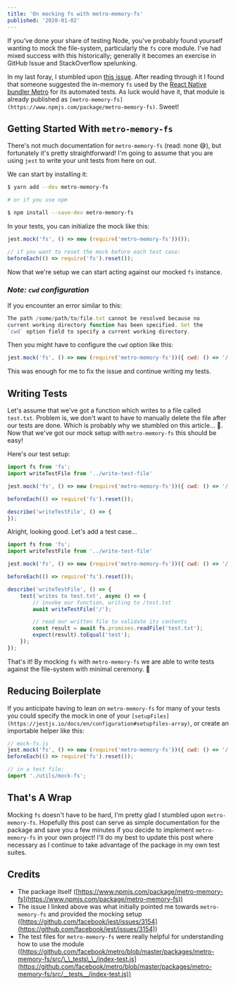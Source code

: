 ```yaml
---
title: 'On mocking fs with metro-memory-fs'
published: '2020-01-02'
---
```


If you've done your share of testing Node, you've probably found yourself wanting to mock the file-system, particularly the `fs` core module. I've had mixed success with this historically; generally it becomes an exercise in GitHub Issue and StackOverflow spelunking.

In my last foray, I stumbled upon [this issue](https://github.com/facebook/jest/issues/3154). After reading through it I found that someone suggested the in-memory `fs` used by the [React Native bundler Metro](https://facebook.github.io/metro/) for its automated tests. As luck would have it, that module is already published as `[metro-memory-fs](https://www.npmjs.com/package/metro-memory-fs)`. Sweet!

## Getting Started With `metro-memory-fs`

There's not much documentation for `metro-memory-fs` (read: none 😅), but fortunately it's pretty straightforward! I'm going to assume that you are using `jest` to write your unit tests from here on out.

We can start by installing it:

```bash
$ yarn add --dev metro-memory-fs

# or if you use npm

$ npm install --save-dev metro-memory-fs
```

In your tests, you can initialize the mock like this:

```js
jest.mock('fs', () => new (require('metro-memory-fs'))()); 

// if you want to reset the mock before each test case:
beforeEach(() => require('fs').reset());
```

Now that we're setup we can start acting against our mocked `fs` instance.

### *Note: `cwd` configuration*

If you encounter an error similar to this:

```js
The path /some/path/to/file.txt cannot be resolved because no
current working directory function has been specified. Set the
`cwd` option field to specify a current working directory.
```

Then you might have to configure the `cwd` option like this:

```js
jest.mock('fs', () => new (require('metro-memory-fs'))({ cwd: () => '/' )); 
```

This was enough for me to fix the issue and continue writing my tests.

## Writing Tests

Let's assume that we've got a function which writes to a file called `test.txt`. Problem is, we don't want to have to manually delete the file after our tests are done. Which is probably why we stumbled on this article... 🤔. Now that we've got our mock setup with `metro-memory-fs` this should be easy!

Here's our test setup:

```js
import fs from 'fs';
import writeTestFile from '../write-test-file'

jest.mock('fs', () => new (require('metro-memory-fs'))({ cwd: () => '/' ));

beforeEach(() => require('fs').reset());

describe('writeTestFile', () => {
});
```

Alright, looking good. Let's add a test case...

```js
import fs from 'fs';
import writeTestFile from '../write-test-file'

jest.mock('fs', () => new (require('metro-memory-fs'))({ cwd: () => '/' ));

beforeEach(() => require('fs').reset());

describe('writeTestFile', () => {
	test('writes to test.txt', async () => {
		// invoke our function, writing to /test.txt
		await writeTestFile('/');

		// read our written file to validate its contents
		const result = await fs.promises.readFile('test.txt');
		expect(result).toEqual('test');
	});
});
```

That's it! By mocking `fs` with `metro-memory-fs` we are able to write tests against the file-system with minimal ceremony. 🎉

## Reducing Boilerplate

If you anticipate having to lean on `metro-memory-fs` for many of your tests you could specify the mock in one of your `[setupFiles](https://jestjs.io/docs/en/configuration#setupfiles-array)`, or create an importable helper like this:

```js
// mock-fs.js
jest.mock('fs', () => new (require('metro-memory-fs'))({ cwd: () => '/' )); 
beforeEach(() => require('fs').reset());

// in a test file:
import './utils/mock-fs';
```

## That's A Wrap

Mocking `fs` doesn't have to be hard, I'm pretty glad I stumbled upon `metro-memory-fs`. Hopefully this post can serve as simple documentation for the package and save you a few minutes if you decide to implement `metro-memory-fs` in your own project! I'll do my best to update this post where necessary as I continue to take advantage of the package in my own test suites.

## Credits

- The package itself ([https://www.npmjs.com/package/metro-memory-fs](https://www.npmjs.com/package/metro-memory-fs))
- The issue I linked above was what initially pointed me towards `metro-memory-fs` and provided the mocking setup ([https://github.com/facebook/jest/issues/3154](https://github.com/facebook/jest/issues/3154))
- The test files for `metro-memory-fs` were really helpful for understanding how to use the module ([https://github.com/facebook/metro/blob/master/packages/metro-memory-fs/src/\_\_tests\_\_/index-test.js](https://github.com/facebook/metro/blob/master/packages/metro-memory-fs/src/__tests__/index-test.js))